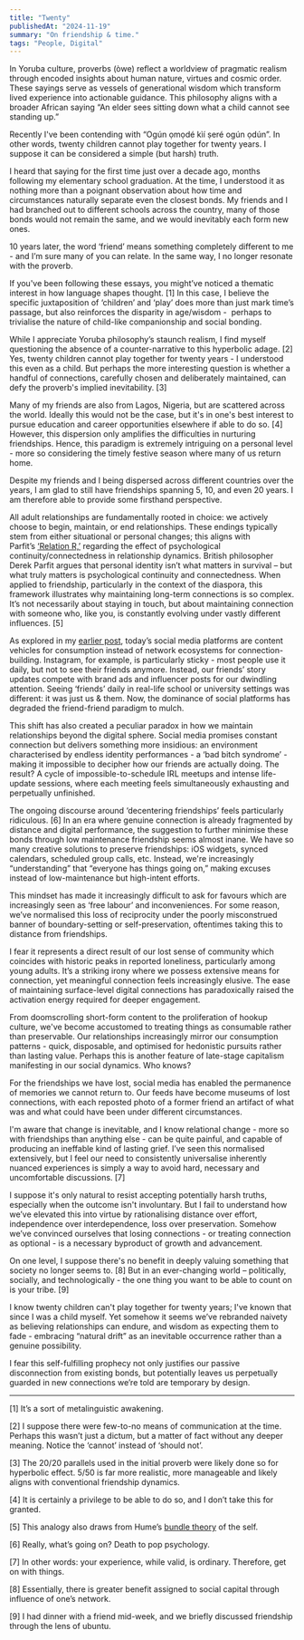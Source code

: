 ```yaml
---
title: "Twenty"
publishedAt: "2024-11-19"
summary: "On friendship & time."
tags: "People, Digital"
---
```


In Yoruba culture, proverbs (òwe) reflect a worldview of pragmatic realism through encoded insights about human nature, virtues and cosmic order. These sayings serve as vessels of generational wisdom which transform lived experience into actionable guidance. This philosophy aligns with a broader African saying “An elder sees sitting down what a child cannot see standing up.”

Recently I've been contending with “Ogún ọmọdé kìí ṣeré ogún ọdún”. In other words, twenty children cannot play together for twenty years. I suppose it can be considered a simple (but harsh) truth.

I heard that saying for the first time just over a decade ago, months following my elementary school graduation. At the time, I understood it as nothing more than a poignant observation about how time and circumstances naturally separate even the closest bonds. My friends and I had branched out to different schools across the country, many of those bonds would not remain the same, and we would inevitably each form new ones. 

10 years later, the word ‘friend’ means something completely different to me - and I’m sure many of you can relate. In the same way, I no longer resonate with the proverb.

If you've been following these essays, you might’ve noticed a thematic interest in how language shapes thought. \[1\] In this case, I believe the specific juxtaposition of ‘children’ and ‘play’ does more than just mark time’s passage, but also reinforces the disparity in age/wisdom -  perhaps to trivialise the nature of child-like companionship and social bonding.

While I appreciate Yoruba philosophy’s staunch realism, I find myself questioning the absence of a counter-narrative to this hyperbolic adage. \[2\] Yes, twenty children cannot play together for twenty years - I understood this even as a child. But perhaps the more interesting question is whether a handful of connections, carefully chosen and deliberately maintained, can defy the proverb's implied inevitability. \[3\]

Many of my friends are also from Lagos, Nigeria, but are scattered across the world. Ideally this would not be the case, but it's in one's best interest to pursue education and career opportunities elsewhere if able to do so. \[4\] However, this dispersion only amplifies the difficulties in nurturing friendships. Hence, this paradigm is extremely intriguing on a personal level - more so considering the timely festive season where many of us return home.

Despite my friends and I being dispersed across different countries over the years, I am glad to still have friendships spanning 5, 10, and even 20 years. I am therefore able to provide some firsthand perspective.

All adult relationships are fundamentally rooted in choice: we actively choose to begin, maintain, or end relationships. These endings typically stem from either situational or personal changes; this aligns with Parfit’s [‘Relation R,’](https://academic.oup.com/pq/article-abstract/70/278/178/5573393) regarding the effect of psychological continuity/connectedness in relationship dynamics. British philosopher Derek Parfit argues that personal identity isn’t what matters in survival – but what truly matters is psychological continuity and connectedness. When applied to friendship, particularly in the context of the diaspora, this framework illustrates why maintaining long-term connections is so complex. It’s not necessarily about staying in touch, but about maintaining connection with someone who, like you, is constantly evolving under vastly different influences. \[5\]

As explored in my [earlier post](https://t18e.com/blog/discontent), today’s social media platforms are content vehicles for consumption instead of network ecosystems for connection-building. Instagram, for example, is particularly sticky - most people use it daily, but not to see their friends anymore. Instead, our friends’ story updates compete with brand ads and influencer posts for our dwindling attention. Seeing ‘friends’ daily in real-life school or university settings was different: it was just us & them. Now, the dominance of social platforms has degraded the friend-friend paradigm to mulch.

This shift has also created a peculiar paradox in how we maintain relationships beyond the digital sphere. Social media promises constant connection but delivers something more insidious: an environment characterised by endless identity performances - a ‘bad bitch syndrome’ - making it impossible to decipher how our friends are actually doing. The result? A cycle of impossible-to-schedule IRL meetups and intense life-update sessions, where each meeting feels simultaneously exhausting and perpetually unfinished.

The ongoing discourse around ‘decentering friendships’ feels particularly ridiculous. \[6\] In an era where genuine connection is already fragmented by distance and digital performance, the suggestion to further minimise these bonds through low maintenance friendship seems almost inane. We have so many creative solutions to preserve friendships: iOS widgets, synced calendars, scheduled group calls, etc. Instead, we're increasingly “understanding” that “everyone has things going on,” making excuses instead of low-maintenance but high-intent efforts.

This mindset has made it increasingly difficult to ask for favours which are increasingly seen as ‘free labour’ and inconveniences. For some reason, we’ve normalised this loss of reciprocity under the poorly misconstrued banner of boundary-setting or self-preservation, oftentimes taking this to distance from friendships.

I fear it represents a direct result of our lost sense of community which coincides with historic peaks in reported loneliness, particularly among young adults. It’s a striking irony where we possess extensive means for connection, yet meaningful connection feels increasingly elusive. The ease of maintaining surface-level digital connections has paradoxically raised the activation energy required for deeper engagement.

From doomscrolling short-form content to the proliferation of hookup culture, we've become accustomed to treating things as consumable rather than preservable. Our relationships increasingly mirror our consumption patterns - quick, disposable, and optimised for hedonistic pursuits rather than lasting value. Perhaps this is another feature of late-stage capitalism manifesting in our social dynamics. Who knows?

For the friendships we have lost, social media has enabled the permanence of memories we cannot return to. Our feeds have become museums of lost connections, with each reposted photo of a former friend an artifact of what was and what could have been under different circumstances.

I'm aware that change is inevitable, and I know relational change - more so with friendships than anything else - can be quite painful, and capable of producing an ineffable kind of lasting grief. I’ve seen this normalised extensively, but I feel our need to consistently universalise inherently nuanced experiences is simply a way to avoid hard, necessary and uncomfortable discussions. \[7\]

I suppose it's only natural to resist accepting potentially harsh truths, especially when the outcome isn't involuntary. But I fail to understand how we’ve elevated this into virtue by rationalising distance over effort, independence over interdependence, loss over preservation. Somehow we’ve convinced ourselves that losing connections - or treating connection as optional - is a necessary byproduct of growth and advancement.

On one level, I suppose there's no benefit in deeply valuing something that society no longer seems to. \[8\] But in an ever-changing world – politically, socially, and technologically - the one thing you want to be able to count on is your tribe. \[9\]

I know twenty children can't play together for twenty years; I've known that since I was a child myself. Yet somehow it seems we’ve rebranded naivety as believing relationships can endure, and wisdom as expecting them to fade - embracing “natural drift” as an inevitable occurrence rather than a genuine possibility.

I fear this self-fulfilling prophecy not only justifies our passive disconnection from existing bonds, but potentially leaves us perpetually guarded in new connections we’re told are temporary by design.

---

\[1\] It’s a sort of metalinguistic awakening.

\[2\] I suppose there were few-to-no means of communication at the time. Perhaps this wasn’t just a dictum, but a matter of fact without any deeper meaning. Notice the ‘cannot’ instead of ‘should not’.

\[3\] The 20/20 parallels used in the initial proverb were likely done so for hyperbolic effect. 5/50 is far more realistic, more manageable and likely aligns with conventional friendship dynamics. 

\[4\] It is certainly a privilege to be able to do so, and I don’t take this for granted.

\[5\] This analogy also draws from Hume’s [bundle theory](https://www.rep.routledge.com/articles/thematic/mind-bundle-theory-of/v-1) of the self.

\[6\] Really, what’s going on? Death to pop psychology.

\[7\] In other words: your experience, while valid, is ordinary. Therefore, get on with things.

\[8\] Essentially, there is greater benefit assigned to social capital through influence of one’s network.

\[9\] I had dinner with a friend mid-week, and we briefly discussed friendship through the lens of ubuntu.
